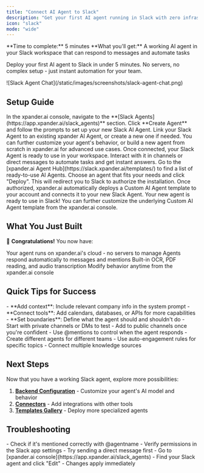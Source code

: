 ```yaml
---
title: "Connect AI Agent to Slack"
description: "Get your first AI agent running in Slack with zero infrastructure setup. Perfect for team automation and instant responses."
icon: "slack"
mode: "wide"
---
```


<Info>
**Time to complete:** 5 minutes  
**What you'll get:** A working AI agent in your Slack workspace that can respond to messages and automate tasks
</Info>

Deploy your first AI agent to Slack in under 5 minutes. No servers, no complex setup - just instant automation for your team.

<Frame>
![Slack Agent Chat](/static/images/screenshots/slack-agent-chat.png)
</Frame>

## Setup Guide

<Tabs>
  <Tab title="Start from Scratch">
    <Steps>
      <Step title="Go to Slack Agents section">
        In the xpander.ai console, navigate to the **[Slack Agents](https://app.xpander.ai/slack_agents)** section.
      </Step>
      <Step title="Create your Slack AI Agent">
        Click **Create Agent** and follow the prompts to set up your new Slack AI Agent.
      </Step>
      <Step title="Connect to your xpander AI Agent">
        Link your Slack Agent to an existing xpander AI Agent, or create a new one if needed.
      </Step>
      <Step title="Customize or build your agent">
        You can further customize your agent's behavior, or build a new agent from scratch in xpander.ai for advanced use cases.
      </Step>
      <Step title="Start using your Slack Agent">
        Once connected, your Slack Agent is ready to use in your workspace. Interact with it in channels or direct messages to automate tasks and get instant answers.
      </Step>
    </Steps>
  </Tab>
  
  <Tab title="Deploy Template">
    <Steps>
      <Step title="Browse Agent Templates">
        Go to the [xpander.ai Agent Hub](https://slack.xpander.ai/templates/) to find a list of ready-to-use AI Agents.
      </Step>
      <Step title="Select and Deploy">
        Choose an agent that fits your needs and click "Deploy". This will redirect you to Slack to authorize the installation.
      </Step>
      <Step title="Automatic Setup">
        Once authorized, xpander.ai automatically deploys a Custom AI Agent template to your account and connects it to your new Slack Agent.
      </Step>
      <Step title="Start Using and Customize">
        Your new agent is ready to use in Slack! You can further customize the underlying Custom AI Agent template from the xpander.ai console.
      </Step>
    </Steps>
  </Tab>
</Tabs>

## What You Just Built

🎉 **Congratulations!** You now have:

<CardGroup cols={2}>
  <Card title="Zero Infrastructure" icon="server">
    Your agent runs on xpander.ai's cloud - no servers to manage
  </Card>
  <Card title="Instant Responses" icon="bolt">
    Agents respond automatically to messages and mentions
  </Card>
  <Card title="File Processing" icon="file">
    Built-in OCR, PDF reading, and audio transcription
  </Card>
  <Card title="Easy Customization" icon="palette">
    Modify behavior anytime from the xpander.ai console
  </Card>
</CardGroup>

## Quick Tips for Success

<AccordionGroup>
  <Accordion title="Make your agent more useful">
    - **Add context**: Include relevant company info in the system prompt
    - **Connect tools**: Add calendars, databases, or APIs for more capabilities
    - **Set boundaries**: Define what the agent should and shouldn't do
  </Accordion>
  
  <Accordion title="Manage permissions">
    - Start with private channels or DMs to test
    - Add to public channels once you're confident
    - Use @mentions to control when the agent responds
  </Accordion>
  
  <Accordion title="Scale your setup">
    - Create different agents for different teams
    - Use auto-engagement rules for specific topics
    - Connect multiple knowledge sources
  </Accordion>
</AccordionGroup>

## Next Steps

Now that you have a working Slack agent, explore more possibilities:

1. **[Backend Configuration](/user-guide/backend-configuration/ai-model)** - Customize your agent's AI model and behavior
2. **[Connectors](/user-guide/backend-configuration/connectors)** - Add integrations with other tools
3. **[Templates Gallery](/Examples/templates/01-index)** - Deploy more specialized agents

## Troubleshooting

<AccordionGroup>
  <Accordion title="Agent not responding">
    - Check if it's mentioned correctly with @agentname
    - Verify permissions in the Slack app settings
    - Try sending a direct message first
  </Accordion>
  
  <Accordion title="Need to modify the agent">
    - Go to [xpander.ai console](https://app.xpander.ai/slack_agents)
    - Find your Slack agent and click "Edit"
    - Changes apply immediately
  </Accordion>
</AccordionGroup>
